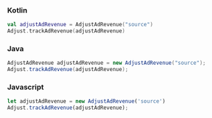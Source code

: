 <Tabs>
<Tab sync="kotlin">

### Kotlin

```kotlin
val adjustAdRevenue = AdjustAdRevenue("source")
Adjust.trackAdRevenue(adjustAdRevenue)
```

</Tab>

<Tab sync="java">

### Java

```java
AdjustAdRevenue adjustAdRevenue = new AdjustAdRevenue("source");
Adjust.trackAdRevenue(adjustAdRevenue);
```

</Tab>

<Tab sync="js">

### Javascript

```js
let adjustAdRevenue = new AdjustAdRevenue('source')
Adjust.trackAdRevenue(adjustAdRevenue);
```

</Tab>
</Tabs>
